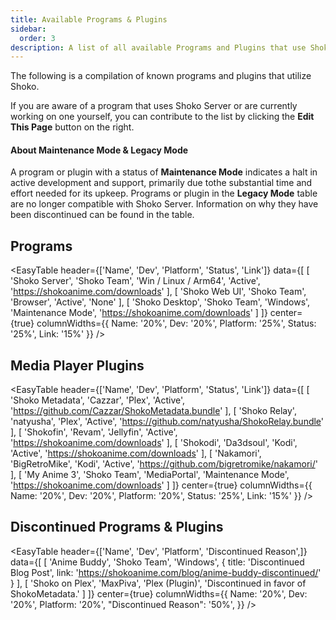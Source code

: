 ```yaml
---
title: Available Programs & Plugins
sidebar:
  order: 3
description: A list of all available Programs and Plugins that use Shoko.
---
```



The following is a compilation of known programs and plugins that utilize Shoko.

If you are aware of a program that uses Shoko Server or are currently working on one yourself, you can contribute to
the list by clicking the **Edit This Page** button on the right.

#### About Maintenance Mode & Legacy Mode

A program or plugin with a status of **Maintenance Mode** indicates a halt in active development and support, primarily
due tothe substantial time and effort needed for its upkeep. Programs or plugin in the **Legacy Mode** table are no
longer compatible with Shoko Server. Information on why they have been discontinued can be found in the table.

## Programs

<EasyTable
  header={['Name', 'Dev', 'Platform', 'Status', 'Link']}
  data={[
    [
      'Shoko Server',
      'Shoko Team',
      'Win / Linux / Arm64',
      'Active',
      'https://shokoanime.com/downloads'
    ],
    [
      'Shoko Web UI',
      'Shoko Team',
      'Browser',
      'Active',
      'None'
    ],
    [
      'Shoko Desktop',
      'Shoko Team',
      'Windows',
      'Maintenance Mode',
     'https://shokoanime.com/downloads'
    ]
  ]}
  center={true}
  columnWidths={{ Name: '20%', Dev: '20%', Platform: '25%', Status: '25%', Link: '15%' }}
/>

## Media Player Plugins

<EasyTable
  header={['Name', 'Dev', 'Platform', 'Status', 'Link']}
  data={[
    [
      'Shoko Metadata',
      'Cazzar',
      'Plex',
      'Active',
      'https://github.com/Cazzar/ShokoMetadata.bundle'
    ],
    [
      'Shoko Relay',
      'natyusha',
      'Plex',
      'Active',
      'https://github.com/natyusha/ShokoRelay.bundle'
    ],
    [
      'Shokofin',
      'Revam',
      'Jellyfin',
      'Active',
      'https://shokoanime.com/downloads'
    ],
    [
      'Shokodi',
      'Da3dsoul',
      'Kodi',
      'Active',
      'https://shokoanime.com/downloads'
    ],
    [
      'Nakamori',
      'BigRetroMike',
      'Kodi',
      'Active',
      'https://github.com/bigretromike/nakamori/'
    ],
    [
      'My Anime 3',
      'Shoko Team',
      'MediaPortal',
      'Maintenance Mode',
     'https://shokoanime.com/downloads'
    ]
  ]}
  center={true}
  columnWidths={{ Name: '20%', Dev: '20%', Platform: '20%', Status: '25%', Link: '15%' }}
/>

## Discontinued Programs & Plugins

<EasyTable
  header={['Name', 'Dev', 'Platform', 'Discontinued Reason',]}
  data={[
    [
      'Anime Buddy',
      'Shoko Team',
      'Windows',
      { title: 'Discontinued Blog Post', link: 'https://shokoanime.com/blog/anime-buddy-discontinued/' }
    ],
    [
      'Shoko on Plex',
      'MaxPiva',
      'Plex (Plugin)',
      'Discontinued in favor of ShokoMetadata.'
    ]
  ]}
  center={true}
  columnWidths={{ Name: '20%', Dev: '20%', Platform: '20%', "Discontinued Reason": '50%', }}
/>
